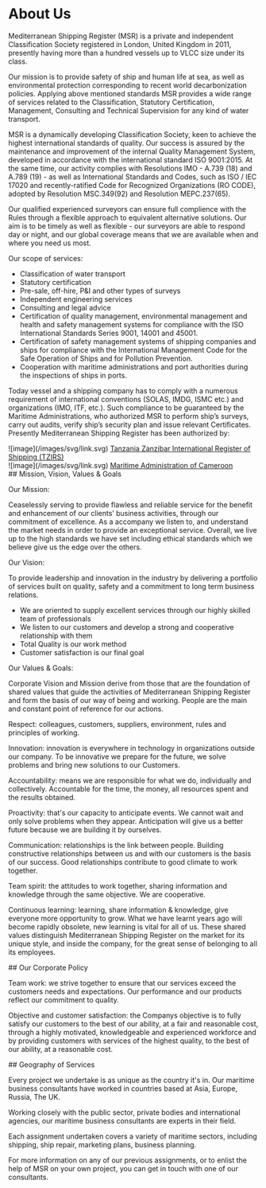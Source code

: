 # About Us

<div data-type='wrapper'>
Mediterranean Shipping Register (MSR) is a private and independent Classification Society registered in London, United Kingdom in 2011, presently having more than a hundred vessels up to VLCC size under its class.

Our mission is to provide safety of ship and human life at sea, as well as environmental protection corresponding to recent world decarbonization policies. Applying above mentioned standards MSR provides a wide range of services related to the Classification, Statutory Certification, Management, Consulting and Technical Supervision for any kind of water transport.

MSR is a dynamically developing Classification Society, keen to achieve the highest international standards of quality. Our success is assured by the maintenance and improvement of the internal Quality Management System, developed in accordance with the international standard ISO 9001:2015. At the same time, our activity complies with Resolutions IMO - A.739 (18) and A.789 (19) - as well as International Standards and Codes, such as ISO / IEC 17020 and recently-ratified Code for Recognized Organizations (RO CODE), adopted by Resolution MSC.349(92) and Resolution MEPC.237(65).

Our qualified experienced surveyors can ensure full complience with the Rules through a flexible approach to equivalent alternative solutions. Our aim is to be timely as well as flexible - our surveyors are able to respond day or night, and our global coverage means that we are available when and where you need us most.

Our scope of services:

- Classification of water transport
- Statutory certification
- Pre-sale, off-hire, P&I and other types of surveys
- Independent engineering services
- Consulting and legal advice
- Certification of quality management, environmental management and health and safety management systems for compliance with the ISO International Standards Series 9001, 14001 and 45001.
- Certification of safety management systems of shipping companies and ships for compliance with the International Management Code for the Safe Operation of Ships and for Pollution Prevention.
- Cooperation with maritime administrations and port authorities during the inspections of ships in ports.

<p style={{marginTop: '24px'}}>Today vessel and a shipping company has to comply with a numerous requirement of international conventions (SOLAS, IMDG, ISMC etc.) and organizations (IMO, ITF, etc.). Such compliance to be guaranteed by the Maritime Administrations, who authorized MSR to perform ship’s surveys, carry out audits, verify ship’s security plan and issue relevant Certificates. Presently Mediterranean Shipping Register has been authorized by:</p>

<div data-type='link'>
![image](/images/svg/link.svg)
<a href='http://www.zma.go.tz/tzirs.php' target='_blank'>Tanzania Zanzibar International Register of Shipping (TZIRS)</a>
</div>

<div data-type='link'>
![image](/images/svg/link.svg)
<a href='https://www.bahamasmaritime.com/' target='_blank'>Maritime Administration of Cameroon</a>
</div>

<div style={{marginTop: '24px'}}>
## Mission, Vision, Values & Goals
</div>

<p style={{marginTop: '24px', fontFamily: 'var(--font-g-semibold)'}}>Our Mission:</p>

Ceaselessly serving to provide flawless and reliable service for the benefit and enhancement of our clients’ business activities, through our commitment of excellence. As a accompany we listen to, and understand the market needs in order to provide an exceptional service. Overall, we live up to the high standards we have set including ethical standards which we believe give us the edge over the others.

<p style={{marginTop: '24px', fontFamily: 'var(--font-g-semibold)'}}>Our Vision:</p>

To provide leadership and innovation in the industry by delivering a portfolio of services built on quality, safety and a commitment to long term business relations.

- We are oriented to supply excellent services through our highly skilled team of professionals
- We listen to our customers and develop a strong and cooperative relationship with them
- Total Quality is our work method
- Customer satisfaction is our final goal

<p style={{marginTop: '24px', fontFamily: 'var(--font-g-semibold)'}}>Our Values & Goals:</p>

Corporate Vision and Mission derive from those that are the foundation of shared values that guide the activities of Mediterranean Shipping Register and form the basis of our way of being and working. People are the main and constant point of reference for our actions.

Respect: colleagues, customers, suppliers, environment, rules and principles of working.

Innovation: innovation is everywhere in technology in organizations outside our company. To be innovative we prepare for the future, we solve problems and bring new solutions to our Customers.

Accountability: means we are responsible for what we do, individually and collectively. Accountable for the time, the money, all resources spent and the results obtained.

Proactivity: that's our capacity to anticipate events. We cannot wait and only solve problems when they appear. Anticipation will give us a better future because we are building it by ourselves.

Communication: relationships is the link between people. Building constructive relationships between us and with our customers is the basis of our success. Good relationships contribute to good climate to work together.

Team spirit: the attitudes to work together, sharing information and knowledge through the same objective. We are cooperative.

Continuous learning: learning, share information & knowledge, give everyone more opportunity to grow. What we have learnt years ago will become rapidly obsolete, new learning is vital for all of us. These shared values distinguish Mediterranean Shipping Register on the market for its unique style, and inside the company, for the great sense of belonging to all its employees.

<div style={{marginTop: '24px'}}>
## Our Corporate Policy
</div>

Team work: we strive together to ensure that our services exceed the customers needs and expectations. Our performance and our products reflect our commitment to quality.

Objective and customer satisfaction: the Companys objective is to fully satisfy our customers to the best of our ability, at a fair and reasonable cost, through a highly motivated, knowledgeable and experienced workforce and by providing customers with services of the highest quality, to the best of our ability, at a reasonable cost.

<div style={{marginTop: '24px'}}>
## Geography of Services
</div>

Every project we undertake is as unique as the country it's in. Our maritime business consultants have worked in countries based at Asia, Europe, Russia, The UK.

Working closely with the public sector, private bodies and international agencies, our maritime business consultants are experts in their field.

Each assignment undertaken covers a variety of maritime sectors, including shipping, ship repair, marketing plans, business planning.

For more information on any of our previous assignments, or to enlist the help of MSR on your own project, you can get in touch with one of our consultants.
</div>
